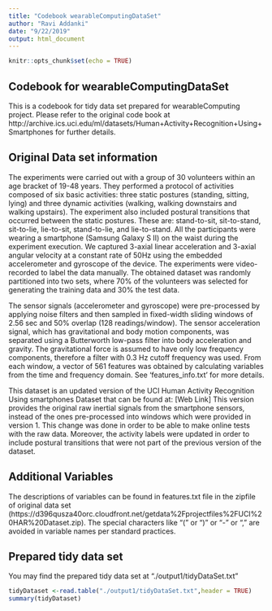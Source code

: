 ```yaml
---
title: "Codebook wearableComputingDataSet"
author: "Ravi Addanki"
date: "9/22/2019"
output: html_document
---
```


```r
knitr::opts_chunk$set(echo = TRUE)
```

## Codebook for wearableComputingDataSet

This is a codebook for tidy data set prepared for wearableComputing project. Please refer to the original code book at http://archive.ics.uci.edu/ml/datasets/Human+Activity+Recognition+Using+Smartphones  for further details.


## Original Data set information 


The experiments were carried out with a group of 30 volunteers within an age bracket of 19-48 years. They performed a protocol of activities composed of six basic activities: three static postures (standing, sitting, lying) and three dynamic activities (walking, walking downstairs and walking upstairs). The experiment also included postural transitions that occurred between the static postures. These are: stand-to-sit, sit-to-stand, sit-to-lie, lie-to-sit, stand-to-lie, and lie-to-stand. All the participants were wearing a smartphone (Samsung Galaxy S II) on the waist during the experiment execution. We captured 3-axial linear acceleration and 3-axial angular velocity at a constant rate of 50Hz using the embedded accelerometer and gyroscope of the device. The experiments were video-recorded to label the data manually. The obtained dataset was randomly partitioned into two sets, where 70% of the volunteers was selected for generating the training data and 30% the test data.

The sensor signals (accelerometer and gyroscope) were pre-processed by applying noise filters and then sampled in fixed-width sliding windows of 2.56 sec and 50% overlap (128 readings/window). The sensor acceleration signal, which has gravitational and body motion components, was separated using a Butterworth low-pass filter into body acceleration and gravity. The gravitational force is assumed to have only low frequency components, therefore a filter with 0.3 Hz cutoff frequency was used. From each window, a vector of 561 features was obtained by calculating variables from the time and frequency domain. See 'features_info.txt' for more details.

This dataset is an updated version of the UCI Human Activity Recognition Using smartphones Dataset that can be found at: [Web Link]
This version provides the original raw inertial signals from the smartphone sensors, instead of the ones pre-processed into windows which were provided in version 1. This change was done in order to be able to make online tests with the raw data. Moreover, the activity labels were updated in order to include postural transitions that were not part of the previous version of the dataset.

## Additional Variables

   The descriptions of variables can be found in features.txt file in the zipfile of original data set (https://d396qusza40orc.cloudfront.net/getdata%2Fprojectfiles%2FUCI%20HAR%20Dataset.zip). The special characters like "(" or ")" or "-" or "," are avoided in variable names per standard practices.

## Prepared tidy data set
 You may find the prepared tidy data set at "./output1/tidyDataSet.txt" 

```r
tidyDataset <-read.table("./output1/tidyDataSet.txt",header = TRUE)
summary(tidyDataset)
```
